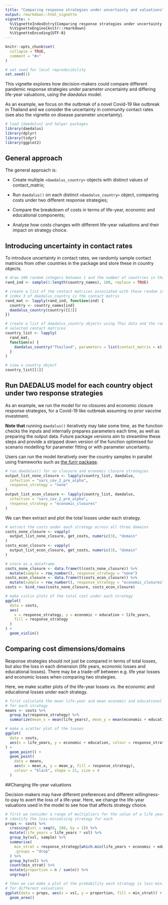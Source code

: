 ```yaml
---
title: "Comparing response strategies under uncertainty and valuations"
output: rmarkdown::html_vignette
vignette: >
  %\VignetteIndexEntry{Comparing response strategies under uncertainty and valuations}
  %\VignetteEngine{knitr::rmarkdown}
  %\VignetteEncoding{UTF-8}
---
```


```r
knitr::opts_chunk$set(
  collapse = TRUE,
  comment = "#>"
)

# set seed for local reproducibility
set.seed(1)
```

This vignette explores how decision-makers could compare different pandemic response strategies under parameter uncertainty and differing life-year valuations, using the _daedalus_ model.

As an example, we focus on the outbreak of a novel Covid-19 like outbreak in Thailand and we consider the uncertainty in community contact rates (see also the vignette on disease parameter uncertainty).

```r
# load {daedalus} and helper packages
library(daedalus)
library(dplyr)
library(tidyr)
library(ggplot2)
```

## General approach

The general approach is:

- Create multiple `<daedalus_country>` objects with distinct values of contact_matrix;

- Run `daedalus()` on each distinct `<daedalus_country>` object, comparing costs under two different response strategies;

- Compare the breakdown of costs in terms of life-year, economic and educational components;

- Analyse how costs changes with different life-year valuations and their impact on strategy choice.

## Introducing uncertainty in contact rates

To introduce uncertainty in contact rates, we randomly sample contact matrices from other countries in the package and store these in country objects.

```r
# draw 100 random integers between 1 and the number of countries in the package
rand_ind <- sample(1:length(country_names), 100, replace = TRUE)

# create a list of the contact matrices associated with these random integers:
# index 3 of daedalus_country is the contact matrix
rand_mat <- lapply(rand_ind, function(ind) {
  country <- country_names[ind]
  daedalus_country(country)[[3]]
})

# create a list of daedalus_country objects using Thai data and the randomly
# selected contact matrices
country_list <- lapply(
  rand_mat,
  function(x) {
    daedalus_country("Thailand", parameters = list(contact_matrix = x))
  }
)

# view a country object
country_list[[1]]
```

## Run DAEDALUS model for each country object under two response strategies

As an example, we run the model for no closures and economic closure response strategies, for a Covid-19 like outbreak assuming no prior vaccine investment. 

**Note that** running `daedalus()` iteratively may take some time, as the function checks the inputs and internally prepares parameters each time, as well as preparing the output data. Future package versions aim to streamline these steps and provide a stripped down version of the function optimised for scenario modelling for parameter fitting or with parameter uncertainty.

Users can run the model iteratively over the country samples in parallel using frameworks such as [the _furrr_ package](https://cran.r-project.org/package=furrr).

```r
# run daedalus() for no clousure and economic closure strategies
output_list_none_closure <- lapply(country_list, daedalus,
  infection = "sars_cov_2_pre_alpha",
  response_strategy = "none"
)
output_list_econ_closure <- lapply(country_list, daedalus,
  infection = "sars_cov_2_pre_alpha",
  response_strategy = "economic_closures"
)
```

We can then extract and plot the total losses under each strategy.

```r
# extract the costs under each strategy across all three domains
costs_none_closure <- vapply(
  output_list_none_closure, get_costs, numeric(3), "domain"
)
costs_econ_closure <- vapply(
  output_list_econ_closure, get_costs, numeric(3), "domain"
)

# store as a dataframe
costs_none_closure <- data.frame(t(costs_none_closure)) %>%
  mutate(sample = row_number(), response_strategy = "none")
costs_econ_closure <- data.frame(t(costs_econ_closure)) %>%
  mutate(sample = row_number(), response_strategy = "economic_closures")
costs <- bind_rows(costs_none_closure, costs_econ_closure)

# make violin plots of the total cost under each strategy
ggplot(
  data = costs,
  aes(
    x = response_strategy, y = economic + education + life_years,
    fill = response_strategy
  )
) +
  geom_violin()
```

## Comparing cost dimensions/domains

Response strategies should not just be compared in terms of total losses, but also the loss in each dimension (life years, economic losses and educational losses). There may be a trade-off between e.g. life year losses and economic losses when comparing two strategies.

Here, we make scatter plots of the life-year losses vs. the economic and educational losses under each strategy.

``` r
# first calculate the mean life-year and mean economic and educational losses
# for each strategy
means <- costs %>%
  group_by(response_strategy) %>%
  summarize(mean_x = mean(life_years), mean_y = mean(economic + education))

# make a scatter plot of the losses
ggplot(
  data = costs,
  aes(x = life_years, y = economic + education, colour = response_strategy)
) +
  geom_point() +
  geom_point(
    data = means,
    aes(x = mean_x, y = mean_y, fill = response_strategy),
    colour = "black", shape = 21, size = 4
  )
```

##Changing life-year valuations

Decision-makers may have different preferences and different willingness-to-pay to avert the loss of a life-year. Here, we change the life-year valuations used in the model to see how that affects strategy choice.

``` r
# first we consider a range of multipliers for the value of a life year and we
# identify the loss-minimising strategy for each
props <- costs %>%
  crossing(vsl = seq(0, 200, by = 2)) %>%
  mutate(life_years = life_years * vsl) %>%
  group_by(vsl, sample) %>%
  summarise(
    min_strat = response_strategy[which.min(life_years + economic + education)],
    .groups = "drop"
  ) %>%
  group_by(vsl) %>%
  count(min_strat) %>%
  mutate(proportion = n / sum(n)) %>%
  ungroup()

# then we can make a plot of the probability each strategy is loss-minimising
# for different valuations
ggplot(data = props, aes(x = vsl, y = proportion, fill = min_strat)) +
  geom_area()
```

